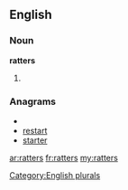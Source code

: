 ==English==

===Noun===
'''ratters'''

# {{plural of|[[ratter]]}}

===Anagrams===
* {{alphagram|aerrstt}}
* [[restart#English|restart]]
* [[starter#English|starter]]

[[Category:English plurals]]

[[ar:ratters]]
[[fr:ratters]]
[[my:ratters]]